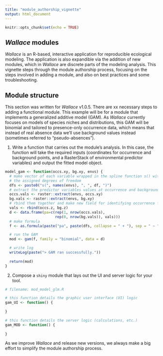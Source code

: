 ```yaml
---
title: "module_authorship_vignette"
output: html_document
---
```


```r
knitr::opts_chunk$set(echo = TRUE)
```

## *Wallace* modules

*Wallace* is an R-based, interactive application for reproducible ecological modeling. The application is also expandible via the addition of new modules, which in *Wallace* are discrete parts of the modeling analysis. This vignette steps through the module authorship process, focusing on the steps involved in adding a module, and also on best practices and some troubleshooting.

## Module structure

This section was written for *Wallace* v1.0.5. There are xx necessary steps to adding a functional module. This example will be for a module that implements a generalized additive model (GAM). As *Wallace* currently focuses on models of species niches and distributions, this GAM will be binomial and tailored to presence-only occurrence data, which means that instead of real absence data we'll use background values instead (sometimes referred to "pseudo-absences").

1. Write a function that carries out the module's analysis. In this case, the function will take the required inputs (coordinates for occurrence and background points, and a RasterStack of environmental predictor variables) and output the fitted model object.

```r
model_gam <- function(occs.xy, bg.xy, envs) {
  # make vector of each variable wrapped in the spline function s() with
  # the assigned degrees of freedom
  dfs <- paste0("s(", names(envs), ", ", df, ")")
  # extract the predictor variables values at occurrence and background points
  occs.vals <- raster::extract(envs, occs.xy)
  bg.vals <- raster::extract(envs, bg.xy)
  # rbind them together and make new field for identifying occurrence from background
  vals <- rbind(occs.z, bg.z)
  d <- data.frame(pa=c(rep(1, nrow(occs.vals), 
                       rep(0, nrow(bg.vals)), vals)))
  # make formula
  f <- as.formula(paste("pa", paste(dfs, collapse = " + "), sep = " ~ "))

  # run the GAM
  mod <- gam(f, family = "binomial", data = d)

  # write log
  writeLog(paste("> GAM ran successfully."))
  
  return(mod)
}
```

2. Compose a `shiny` module that lays out the UI and server logic for your tool. 

```r
# filename: mod_model_glm.R

# this function details the graphic user interface (UI) logic
gam_UI <- function() {
  
}

# this function details the server logic (calculations, etc.)
gam_MOD <- function() {
  
}
```

As we improve *Wallace* and release new versions, we always make a big effort to simplify the module authorship process.


